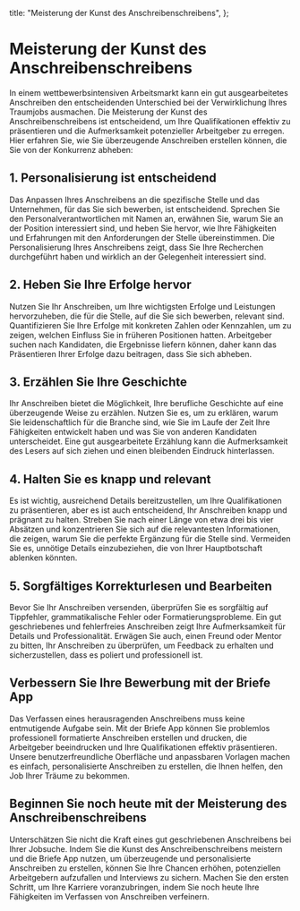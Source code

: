 
  title: "Meisterung der Kunst des Anschreibenschreibens",
};

# Meisterung der Kunst des Anschreibenschreibens

<MdxImage src="/blog/mastering-the-art-of-cover-letter-writing.jpg" alt="Meisterung der Kunst des Anschreibenschreibens" width={800} height={700} />

In einem wettbewerbsintensiven Arbeitsmarkt kann ein gut ausgearbeitetes Anschreiben den entscheidenden Unterschied bei der Verwirklichung Ihres Traumjobs ausmachen. Die Meisterung der Kunst des Anschreibenschreibens ist entscheidend, um Ihre Qualifikationen effektiv zu präsentieren und die Aufmerksamkeit potenzieller Arbeitgeber zu erregen. Hier erfahren Sie, wie Sie überzeugende Anschreiben erstellen können, die Sie von der Konkurrenz abheben:

## 1. Personalisierung ist entscheidend

Das Anpassen Ihres Anschreibens an die spezifische Stelle und das Unternehmen, für das Sie sich bewerben, ist entscheidend. Sprechen Sie den Personalverantwortlichen mit Namen an, erwähnen Sie, warum Sie an der Position interessiert sind, und heben Sie hervor, wie Ihre Fähigkeiten und Erfahrungen mit den Anforderungen der Stelle übereinstimmen. Die Personalisierung Ihres Anschreibens zeigt, dass Sie Ihre Recherchen durchgeführt haben und wirklich an der Gelegenheit interessiert sind.

## 2. Heben Sie Ihre Erfolge hervor

Nutzen Sie Ihr Anschreiben, um Ihre wichtigsten Erfolge und Leistungen hervorzuheben, die für die Stelle, auf die Sie sich bewerben, relevant sind. Quantifizieren Sie Ihre Erfolge mit konkreten Zahlen oder Kennzahlen, um zu zeigen, welchen Einfluss Sie in früheren Positionen hatten. Arbeitgeber suchen nach Kandidaten, die Ergebnisse liefern können, daher kann das Präsentieren Ihrer Erfolge dazu beitragen, dass Sie sich abheben.

## 3. Erzählen Sie Ihre Geschichte

Ihr Anschreiben bietet die Möglichkeit, Ihre berufliche Geschichte auf eine überzeugende Weise zu erzählen. Nutzen Sie es, um zu erklären, warum Sie leidenschaftlich für die Branche sind, wie Sie im Laufe der Zeit Ihre Fähigkeiten entwickelt haben und was Sie von anderen Kandidaten unterscheidet. Eine gut ausgearbeitete Erzählung kann die Aufmerksamkeit des Lesers auf sich ziehen und einen bleibenden Eindruck hinterlassen.

## 4. Halten Sie es knapp und relevant

Es ist wichtig, ausreichend Details bereitzustellen, um Ihre Qualifikationen zu präsentieren, aber es ist auch entscheidend, Ihr Anschreiben knapp und prägnant zu halten. Streben Sie nach einer Länge von etwa drei bis vier Absätzen und konzentrieren Sie sich auf die relevantesten Informationen, die zeigen, warum Sie die perfekte Ergänzung für die Stelle sind. Vermeiden Sie es, unnötige Details einzubeziehen, die von Ihrer Hauptbotschaft ablenken könnten.

## 5. Sorgfältiges Korrekturlesen und Bearbeiten

Bevor Sie Ihr Anschreiben versenden, überprüfen Sie es sorgfältig auf Tippfehler, grammatikalische Fehler oder Formatierungsprobleme. Ein gut geschriebenes und fehlerfreies Anschreiben zeigt Ihre Aufmerksamkeit für Details und Professionalität. Erwägen Sie auch, einen Freund oder Mentor zu bitten, Ihr Anschreiben zu überprüfen, um Feedback zu erhalten und sicherzustellen, dass es poliert und professionell ist.

## Verbessern Sie Ihre Bewerbung mit der Briefe App

Das Verfassen eines herausragenden Anschreibens muss keine entmutigende Aufgabe sein. Mit der Briefe App können Sie problemlos professionell formatierte Anschreiben erstellen und drucken, die Arbeitgeber beeindrucken und Ihre Qualifikationen effektiv präsentieren. Unsere benutzerfreundliche Oberfläche und anpassbaren Vorlagen machen es einfach, personalisierte Anschreiben zu erstellen, die Ihnen helfen, den Job Ihrer Träume zu bekommen.

## Beginnen Sie noch heute mit der Meisterung des Anschreibenschreibens

Unterschätzen Sie nicht die Kraft eines gut geschriebenen Anschreibens bei Ihrer Jobsuche. Indem Sie die Kunst des Anschreibenschreibens meistern und die Briefe App nutzen, um überzeugende und personalisierte Anschreiben zu erstellen, können Sie Ihre Chancen erhöhen, potenziellen Arbeitgebern aufzufallen und Interviews zu sichern. Machen Sie den ersten Schritt, um Ihre Karriere voranzubringen, indem Sie noch heute Ihre Fähigkeiten im Verfassen von Anschreiben verfeinern.
